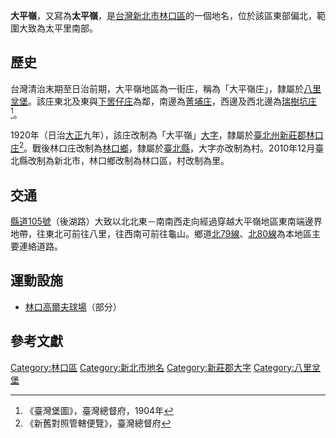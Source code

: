 {{noteTA
|1 = zh-cn:庄; zh-hk:庄; zh-tw:庄;
}}
'''大平嶺'''，又寫為'''太平嶺'''，是[[台灣|台灣]][[新北市|新北市]][[林口區|林口區]]的一個地名，位於該區東部偏北，範圍大致為太平里南部。

==歷史==
台灣清治末期至日治前期，大平嶺地區為一街庄，稱為「大平嶺庄」，隸屬於[[八里坌堡|八里坌堡]]。該庄東北及東與[[下罟仔庄|下罟仔庄]]為鄰，南邊為[[菁埔_(新北市)|菁埔庄]]，西邊及西北邊為[[瑞樹坑庄|瑞樹坑庄]]<ref>《臺灣堡圖》，臺灣總督府，1904年</ref>。

1920年（日治[[大正|大正]]九年），該庄改制為「大平嶺」[[大字|大字]]，隸屬於[[臺北州|臺北州]][[新莊郡|新莊郡]][[林口庄|林口庄]]<ref>《新舊對照管轄便覽》，臺灣總督府</ref>。戰後林口庄改制為[[林口鄉|林口鄉]]，隸屬於[[臺北縣|臺北縣]]，大字亦改制為村。2010年12月臺北縣改制為新北市，林口鄉改制為林口區，村改制為里。

==交通==
[[縣道105號|縣道105號]]（後湖路）大致以北北東－南南西走向經過穿越大平嶺地區東南端邊界地帶，往東北可前往八里，往西南可前往龜山。鄉道[[北79線|北79線]]、[[北80線|北80線]]為本地區主要連絡道路。

==運動設施==
*[[林口高爾夫球場|林口高爾夫球場]]（部分）

==參考文獻==
{{reflist}}

{{新莊郡}}

[[Category:林口區|Category:林口區]]
[[Category:新北市地名|Category:新北市地名]]
[[Category:新莊郡大字|Category:新莊郡大字]]
[[Category:八里坌堡|Category:八里坌堡]]